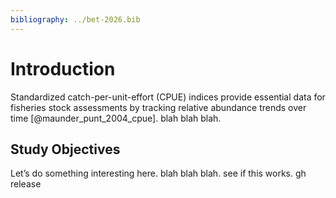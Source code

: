 ```yaml
---
bibliography: ../bet-2026.bib
---
```


# Introduction

Standardized catch-per-unit-effort (CPUE) indices provide essential data for fisheries stock assessments by tracking relative abundance trends over time [@maunder_punt_2004_cpue]. blah blah blah. 

## Study Objectives

Let's do something interesting here. blah blah blah. see if this works. gh release
